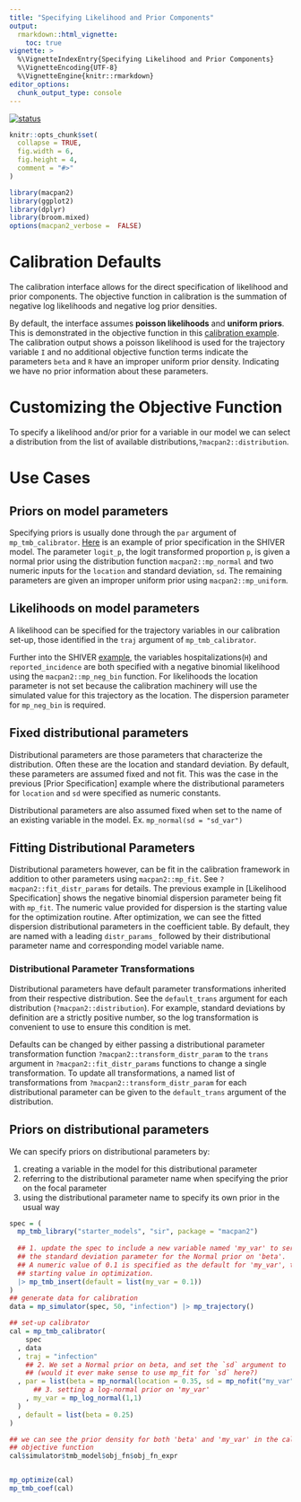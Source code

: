 ```yaml
---
title: "Specifying Likelihood and Prior Components"
output: 
  rmarkdown::html_vignette:
    toc: true
vignette: >
  %\VignetteIndexEntry{Specifying Likelihood and Prior Components}
  %\VignetteEncoding{UTF-8}
  %\VignetteEngine{knitr::rmarkdown}
editor_options: 
  chunk_output_type: console
---
```


[![status](https://img.shields.io/badge/status-stub-red)](https://canmod.github.io/macpan2/articles/vignette-status#status-stub-red)

```r
knitr::opts_chunk$set(
  collapse = TRUE,
  fig.width = 6,
  fig.height = 4,
  comment = "#>"
)
```

```r
library(macpan2)
library(ggplot2)
library(dplyr)
library(broom.mixed)
options(macpan2_verbose =  FALSE)
```

# Calibration Defaults

<!-- https://canmod.github.io/macpan2/articles/calibration.html#statistical-model -->
The calibration interface allows for the direct specification of likelihood and prior components. The objective function in calibration is the summation of negative log likelihoods and negative log prior densities. 

By default, the interface assumes **poisson likelihoods** and **uniform priors**. This is demonstrated in the objective function in this [calibration example](https://canmod.github.io/macpan2/articles/calibration.html#step-1-add-calibration-information). The calibration output shows a poisson likelihood is used for the trajectory variable `I` and no additional objective function terms indicate the parameters `beta` and `R` have an improper uniform prior density. Indicating we have no prior information about these parameters.

# Customizing the Objective Function

To specify a likelihood and/or prior for a variable in our model we can select a distribution from the list of available distributions,`?macpan2::distribution`.

# Use Cases

## Priors on model parameters 

<!-- is this the only way to specify priors ? -->
Specifying priors is usually done through the `par` argument of `mp_tmb_calibrator`. [Here](https://github.com/canmod/macpan2/tree/main/inst/starter_models/shiver#re-parameterizing-and-introducing-transformations) is an example of prior specification in the SHIVER model. 
The parameter `logit_p`, the logit transformed proportion `p`, is given a normal prior using the distribution function `macpan2::mp_normal` and two numeric inputs for the `location` and standard deviation, `sd`. The remaining parameters are given an improper uniform prior using `macpan2::mp_uniform`.
<!-- No example of the SHIVER prior specification output to see the change in the objective function -->

## Likelihoods on model parameters

A likelihood can be specified for the trajectory variables in our calibration set-up, those identified in the `traj` argument of `mp_tmb_calibrator`.

Further into the SHIVER [example](https://github.com/canmod/macpan2/tree/main/inst/starter_models/shiver#fitting-to-multiple-trajectories), the variables hospitalizations(`H`) and `reported_incidence` are both specified with a negative binomial likelihood using the `macpan2::mp_neg_bin` function. For likelihoods the location parameter is not set because the calibration machinery will use the simulated value for this trajectory as the location. The dispersion parameter for `mp_neg_bin` is required.


## Fixed distributional parameters

Distributional parameters are those parameters that characterize the distribution. Often these are the location and standard deviation. By default, these parameters are assumed fixed and not fit. This was the case in the previous [Prior Specification] example where the distributional parameters for `location` and `sd` were specified as numeric constants. 

Distributional parameters are also assumed fixed when set to the name of an existing variable in the model.
Ex. `mp_normal(sd = "sd_var")`
<!-- no existing example of this -->

## Fitting Distributional Parameters

Distributional parameters however, can be fit in the calibration framework in addition to other parameters using `macpan2::mp_fit`. See `?macpan2::fit_distr_params` for details.
The previous example in [Likelihood Specification] shows the negative binomial dispersion parameter being fit with `mp_fit`. The numeric value provided for dispersion is the starting value for the optimization routine. After optimization, we can see the fitted dispersion distributional parameters in the coefficient table. By default, they are named with a leading `distr_params_` followed by their distributional parameter name and corresponding model variable name.

### Distributional Parameter Transformations

Distributional parameters have default parameter transformations inherited from their respective distribution. See the `default_trans` argument for each distribution (`?macpan2::distribution`). For example, standard deviations by definition are a strictly positive number, so the log transformation is convenient to use to ensure this condition is met.

Defaults can be changed by either passing a distributional parameter transformation function `?macpan2::transform_distr_param` to the `trans` argument in `?macpan2::fit_distr_params` functions to change a single transformation. To update all transformations, a named list of transformations from `?macpan2::transform_distr_param` for each distributional parameter can be given to the `default_trans` argument of the distribution.

## Priors on distributional parameters

We can specify priors on distributional parameters by:

  1. creating a variable in the model for this distributional parameter
  2. referring to the distributional parameter name when specifying the prior on the focal parameter
  3. using the distributional parameter name to specify its own prior in the usual way
 
```r
spec = (
  mp_tmb_library("starter_models", "sir", package = "macpan2")
  
  ## 1. update the spec to include a new variable named 'my_var' to serve as
  ## the standard deviation parameter for the Normal prior on 'beta'.
  ## A numeric value of 0.1 is specified as the default for 'my_var', the 
  ## starting value in optimization.
  |> mp_tmb_insert(default = list(my_var = 0.1))
)
## generate data for calibration
data = mp_simulator(spec, 50, "infection") |> mp_trajectory()

## set-up calibrator
cal = mp_tmb_calibrator(
    spec
  , data
  , traj = "infection"
    ## 2. We set a Normal prior on beta, and set the `sd` argument to 'my_var'
    ## (would it ever make sense to use mp_fit for `sd` here?)
  , par = list(beta = mp_normal(location = 0.35, sd = mp_nofit("my_var"))
      ## 3. setting a log-normal prior on 'my_var'
    , my_var = mp_log_normal(1,1) 
  )
  , default = list(beta = 0.25)
)

## we can see the prior density for both 'beta' and 'my_var' in the calibration
## objective function
cal$simulator$tmb_model$obj_fn$obj_fn_expr


mp_optimize(cal)
mp_tmb_coef(cal)

```
